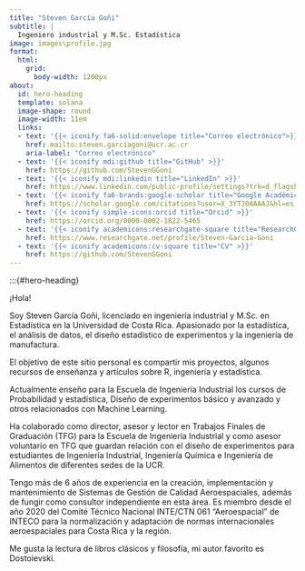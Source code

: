 ---
title: "Steven García Goñi"
subtitle: |
  Ingeniero industrial y M.Sc. Estadística
image: images\profile.jpg
format:
  html:
    grid:
      body-width: 1200px
about: 
  id: hero-heading
  template: solana
  image-shape: round
  image-width: 11em
  links:
  - text: '{{< iconify fa6-solid:envelope title="Correo electrónico">}}'
    href: mailto:steven.garciagoni@ucr.ac.cr
    aria-label: "Correo electrónico"
  - text: '{{< iconify mdi:github title="GitHub" >}}'
    href: https://github.com/StevenGGoni
  - text: '{{< iconify mdi:linkedin title="LinkedIn" >}}'
    href: https://www.linkedin.com/public-profile/settings?trk=d_flagship3_profile_self_view_public_profile
  - text: '{{< iconify fa6-brands:google-scholar title="Google Académico" >}}'
    href: https://scholar.google.com/citations?user=X_3YTJ0AAAAJ&hl=es
  - text: '{{< iconify simple-icons:orcid title="Orcid" >}}'
    href: https://orcid.org/0000-0002-1822-5465
  - text: '{{< iconify academicons:researchgate-square title="ResearchGate" >}}'
    href: https://www.researchgate.net/profile/Steven-Garcia-Goni
  - text: '{{< iconify academicons:cv-square title="CV" >}}'
    href: https://github.com/StevenGGoni
---

:::{#hero-heading}

¡Hola!

Soy Steven García Goñi, licenciado en ingeniería industrial y M.Sc. en Estadística en la Universidad de Costa Rica. Apasionado por la estadística, el análisis de datos, el diseño estadístico de experimentos y la ingeniería de manufactura. 

El objetivo de este sitio personal es compartir mis proyectos, algunos recursos de enseñanza y artículos sobre R, ingeniería y estadística. 

Actualmente enseño para la Escuela de Ingeniería Industrial los cursos de Probabilidad y estadística, Diseño de experimentos básico y avanzado y otros relacionados con Machine Learning. 

Ha colaborado como director, asesor y lector en Trabajos Finales de Graduación (TFG) para la Escuela de Ingeniería Industrial y como asesor voluntario en TFG que guardan relación con el diseño de experimentos para estudiantes de Ingeniería Industrial, Ingeniería Química e Ingeniería de Alimentos de diferentes sedes de la UCR. 

Tengo más de 6 años de experiencia en la creación, implementación y mantenimiento de Sistemas de Gestión de Calidad Aeroespaciales, además de fungir como consultor independiente en esta área. Es miembro desde el año 2020 del Comité Técnico Nacional INTE/CTN 061 “Aeroespacial” de INTECO para la normalización y adaptación de normas internacionales aeroespaciales para Costa Rica y la región.

Me gusta la lectura de libros clásicos y filosofía, mi autor favorito es Dostoievski.  